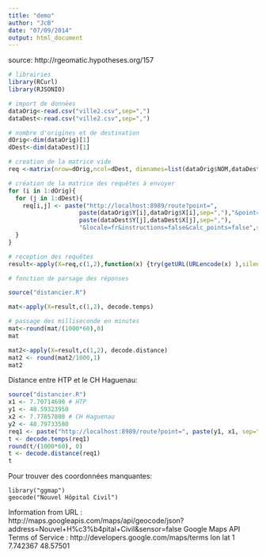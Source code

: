 ```yaml
---
title: "demo"
author: "JcB"
date: "07/09/2014"
output: html_document
---
```


source: http://rgeomatic.hypotheses.org/157

```r

# librairies
library(RCurl)
library(RJSONIO)

# import de données
dataOrig<-read.csv("ville2.csv",sep=",")
dataDest<-read.csv("ville2.csv",sep=",")

# nombre d'origines et de destination
dOrig<-dim(dataOrig)[1]
dDest<-dim(dataDest)[1]

# creation de la matrice vide
req <-matrix(nrow=dOrig,ncol=dDest, dimnames=list(dataOrig$NOM,dataDest$NOM))

# création de la matrice des requêtes à envoyer
for (i in 1:dOrig){
  for (j in 1:dDest){
    req[i,j] <- paste("http://localhost:8989/route?point=",
                    paste(dataOrig$Y[i],dataOrig$X[i],sep=","),"&point=",
                    paste(dataDest$Y[j],dataDest$X[j],sep=","),
                    "&locale=fr&instructions=false&calc_points=false",sep="")
  }
}

# reception des requêtes
result<-apply(X=req,c(1,2),function(x) {try(getURL(URLencode(x) ),silent=TRUE)})

# fonction de parsage des réponses 

source("distancier.R")

mat<-apply(X=result,c(1,2), decode.temps)

# passage des milliseconde en minutes
mat<-round(mat/(1000*60),0)
mat

mat2<-apply(X=result,c(1,2), decode.distance)
mat2 <- round(mat2/1000,1)
mat2
```

Distance entre HTP et le CH Haguenau:

```r
source("distancier.R")
x1 <- 7.70714690 # HTP
y1 <- 48.59323950
x2 <- 7.77857800 # CH Haguenau
y2 <- 48.79733580
req1 <- paste("http://localhost:8989/route?point=", paste(y1, x1, sep=","), "&point=", paste(y2, x2, sep=","), "&locale=fr&instructions=false&calc_points=false",sep="")
t <- decode.temps(req1)
round(t/(1000*60), 0)
t <- decode.distance(req1)
t
```

Pour trouver des coordonnées manquantes:
```{}
library("ggmap")
geocode("Nouvel Hôpital Civil")

```
Information from URL : http://maps.googleapis.com/maps/api/geocode/json?address=Nouvel+H%c3%b4pital+Civil&sensor=false
Google Maps API Terms of Service : http://developers.google.com/maps/terms
       lon      lat
1 7.742367 48.57501

